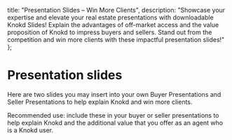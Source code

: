 
<meta name="og:title" content="Win More Clients with Knokd Presentation Slides (For Real Estate Agents)" />
<meta name="og:description" content="Showcase expertise & elevate presentations! Explore downloadable Knokd Slides explaining off-market access & Knokd's value proposition. Impress buyers & sellers & stand out!" />

  title: "Presentation Slides – Win More Clients",
  description: "Showcase your expertise and elevate your real estate presentations with downloadable Knokd Slides! Explain the advantages of off-market access and the value proposition of Knokd to impress buyers and sellers. Stand out from the competition and win more clients with these impactful presentation slides!"
};



# Presentation slides

Here are two slides you may insert into your own Buyer Presentations and Seller Presentations to help explain Knokd and win more clients. 

Recommended use: include these in your buyer or seller presentations to help explain Knokd and the additional value that you offer as an agent who is a Knokd user. 

<MarketingAssets>
  <MarketingAsset
    src="/images/screenshots/marketing-resources/pres-slide-1_preview.png"
    alt="Include this in your buyer and seller presentations"
    layout="slide"
  />
  <MarketingAsset
    src="/images/screenshots/marketing-resources/pres-slide-2_preview.png"
    alt="Include this in your buyer and seller presentations"
    layout="slide"
  />
</MarketingAssets>